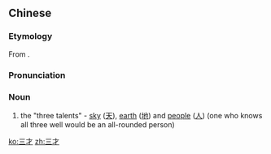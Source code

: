 ==Chinese==
{{zh-forms}}
{{wikipedia|lang=zh}}

===Etymology===
From ''{{w|I Ching}}''.

===Pronunciation===
{{zh-pron
|m=sāncái
|cat=n
}}

===Noun===
{{zh-noun}}

# {{lb|zh|historic}} the "three talents" - [[sky]] ([[天]]), [[earth]] ([[地]]) and [[people]] ([[人]]) (one who knows all three well would be an all-rounded person)

[[ko:三才]]
[[zh:三才]]